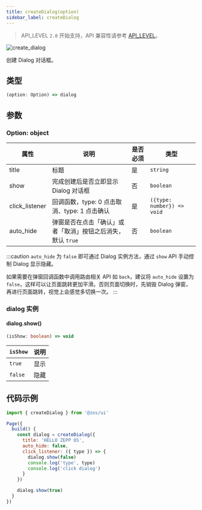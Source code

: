 ```yaml
---
title: createDialog(option)
sidebar_label: createDialog
---
```


> API_LEVEL `2.0` 开始支持，API 兼容性请参考 [API_LEVEL](../../../../guides/framework/device/compatibility.md)。

![create_dialog](/img/api/create_dialog.jpg)

创建 Dialog 对话框。

## 类型

```ts
(option: Option) => dialog
```

## 参数

### Option: object

| 属性          | 说明                                                        | 是否必须 | 类型                      |
| ------------- | ----------------------------------------------------------- | -------- | ------------------------- |
| title         | 标题                                                        | 是       | `string`                  |
| show          | 完成创建后是否立即显示 Dialog 对话框                        | 否       | `boolean`                 |
| click_listener | 回调函数，type: 0 点击取消、type: 1 点击确认                  | 是       | `({type: number}) => void` |
| auto_hide     | 弹窗是否在点击「确认」或者「取消」按钮之后消失，默认 `true` | 否       | `boolean`                 |

:::caution
`auto_hide` 为 `false` 即可通过 Dialog 实例方法，通过 `show` API 手动控制 Dialog 显示隐藏。

如果需要在弹窗回调函数中调用路由相关 API 如 `back`，建议将 `auto_hide` 设置为 `false`，这样可以让页面跳转更加平滑。否则页面切换时，先销毁 Dialog 弹窗，再进行页面跳转，视觉上会感觉多切换一次。
:::

### dialog 实例

#### dialog.show()

```ts
(isShow: boolean) => void
```

| `isShow` | 说明 |
| ----------- | ---- |
| `true`      | 显示 |
| `false`     | 隐藏 |

## 代码示例

```js
import { createDialog } from '@zos/ui'

Page({
  build() {
    const dialog = createDialog({
      title: 'HELLO ZEPP OS',
      auto_hide: false,
      click_listener: ({ type }) => {
        dialog.show(false)
        console.log('type', type)
        console.log('click dialog')
      }
    })

    dialog.show(true)
  }
})
```
